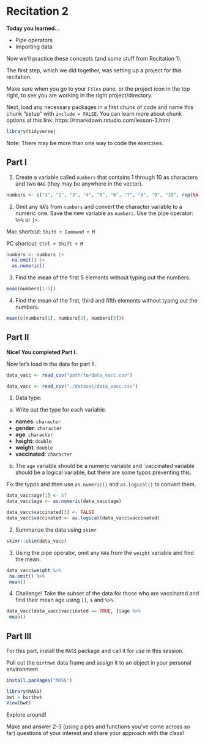 # Recitation 2

__Today you learned...__

* Pipe operators
* Importing data

Now we'll practice these concepts (and some stuff from Recitation 1).

The first step, which we did together, was setting up a project for this recitation. 

Make sure when you go to your `Files` pane, or the project icon in the top right, to see you are working in the right project/directory.

Next, load any necessary packages in a first chunk of code and name this chunk "setup" with `include = FALSE`. You can learn more about chunk options at this link: https://rmarkdown.rstudio.com/lesson-3.html

```r
library(tidyverse)
```

Note: There may be more than one way to code the exercises.

## Part I

1. Create a variable called `numbers` that contains 1 through 10 as characters and two
`NA`s (they may be anywhere in the vector).

```r
numbers <- c("1", "2", "3", "4", "5", "6", "7", "8", "9", "10", rep(NA, 2))
```

2. Omit any `NA`’s from `numbers` and convert the character variable to a numeric one. Save
the new variable as `numbers`. Use the pipe operator: `%>%` or `|>`. 

Mac shortcut: `Shift + Command + M`

PC shortcut: `Ctrl + Shift + M`

```r
numbers <- numbers |> 
  na.omit() |>
  as.numeric()
```

3. Find the mean of the first 5 elements without typing out the numbers. 

```r
mean(numbers[1:5])
```

4. Find the mean of the first, third and fifth elements without typing out the numbers.

```r
mean(c(numbers[1], numbers[3], numbers[5]))
```

## Part II

__Nice! You completed Part I.__ 

Now let's load in the data for part II.

```r
data_vacc <- read_csv("path/to/data_vacc.csv")
```

```r
data_vacc <- read_csv("./dataset/data_vacc.csv")
```

1. Data type:

(a) Write out the type for each variable.

* __names__: `character`
* __gender__: `character`
* __age__: `character`
* __height__: `double`
* __weight__: `double`
* __vaccinated__: `character`

(b) The `age` variable should be a numeric variable and `vaccinated variable
should be a logical variable, but there are some typos preventing this. 

Fix the typos and then use `as.numeric()` and `as.logical()` to convert them.

```r
data_vacc$age[1] <- 57
data_vacc$age <- as.numeric(data_vacc$age)

data_vacc$vaccinated[3] <- FALSE
data_vacc$vaccinated <- as.logical(data_vacc$vaccinated)
```

2. Summarize the data using `skimr`

```r
skimr::skim(data_vacc)
```

3. Using the pipe operator, omit any `NA`s from the `weight` variable and find the mean.

```r
data_vacc$weight %>%
 na.omit() %>%
 mean()
```

4. Challenge! Take the subset of the data for those who are vaccinated and find their
mean age using `[]`, `$` and `%>%`. 

```r
data_vacc[data_vacc$vaccinated == TRUE, ]$age %>%
 mean()
```


## Part III

For this part, install the `MASS` package and call it for use in this session. 

Pull out the `birthwt` data frame and assign it to an object in your personal environment. 
```r
install.packages("MASS")
```

```r
library(MASS)
bwt = birthwt
View(bwt)
```

Explore around! 

Make and answer 2-3 (using pipes and functions you've come across so far) questions of your interest and share your approach with the class! 
